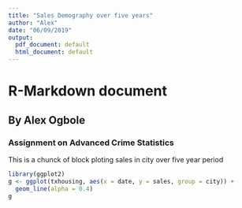 ---
title: "Sales Demography over five years"
author: "Alex"
date: "06/09/2019"
output:
  pdf_document: default
  html_document: default
---
# R-Markdown document
## By Alex Ogbole
### Assignment on Advanced Crime Statistics
This is a chunck of block ploting sales in  city over five year period 
```{r message=FALSE}
library(ggplot2)
g <- ggplot(txhousing, aes(x = date, y = sales, group = city)) +
  geom_line(alpha = 0.4)
g
```

